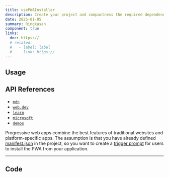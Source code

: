 ```yaml
---
title: usePWAInstaller
description: Create your project and compactness the required dependencies.
date: 2025-01-05
summary: Ringkasan
component: true
links:
  doc: https://
  # related:
  #   - label: label
  #     link: https://
---
```


## Usage

<UsePwaInstallerDemosUsage />

## API References

- [`mdn`](https://developer.mozilla.org/en-US/docs/Web/Progressive_web_apps/Guides/What_is_a_progressive_web_app)
- [`web.dev`](https://web.dev/explore/progressive-web-apps)
- [`learn`](https://web.dev/learn/pwa/)
- [`microsoft`](https://learn.microsoft.com/en-us/microsoft-edge/progressive-web-apps-chromium/)
- [`demos`](https://github.com/MicrosoftEdge/Demos)

Progressive web apps combine the best features of traditional websites and platform-specific apps.
The assumption is that you have already defined [manifest.json](https://developer.mozilla.org/en-US/docs/Web/Progressive_web_apps/Tutorials/js13kGames/Installable_PWAs) in the project, so you want to create a [trigger prompt](https://developer.mozilla.org/en-US/docs/Web/Progressive_web_apps/How_to/Trigger_install_prompt) for users to install the PWA from your application.

---

## Code

<LoadCodes />
